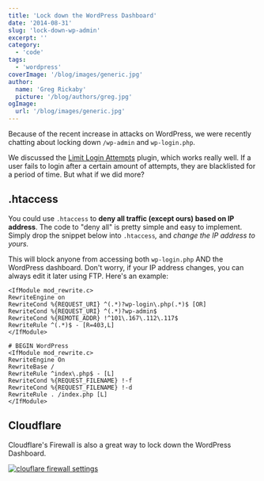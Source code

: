 ```yaml
---
title: 'Lock down the WordPress Dashboard'
date: '2014-08-31'
slug: 'lock-down-wp-admin'
excerpt: ''
category:
  - 'code'
tags:
  - 'wordpress'
coverImage: '/blog/images/generic.jpg'
author:
  name: 'Greg Rickaby'
  picture: '/blog/authors/greg.jpg'
ogImage:
  url: '/blog/images/generic.jpg'
---
```


Because of the recent increase in attacks on WordPress, we were recently chatting about locking down `/wp-admin` and `wp-login.php`.

We discussed the [Limit Login Attempts](http://wordpress.org/plugins/limit-login-attempts/) plugin, which works really well. If a user fails to login after a certain amount of attempts, they are blacklisted for a period of time. But what if we did more?

## .htaccess

You could use `.htaccess` to **deny all traffic (except ours) based on IP address**. The code to "deny all" is pretty simple and easy to implement. Simply drop the snippet below into `.htaccess`_,_ and _change the IP address to yours._

This will block anyone from accessing both `wp-login.php` AND the WordPress dashboard. Don't worry, if your IP address changes, you can always edit it later using FTP. Here's an example:

```
<IfModule mod_rewrite.c>
RewriteEngine on
RewriteCond %{REQUEST_URI} ^(.*)?wp-login\.php(.*)$ [OR]
RewriteCond %{REQUEST_URI} ^(.*)?wp-admin$
RewriteCond %{REMOTE_ADDR} !^101\.167\.112\.117$
RewriteRule ^(.*)$ - [R=403,L]
</IfModule>

# BEGIN WordPress
<IfModule mod_rewrite.c>
RewriteEngine On
RewriteBase /
RewriteRule ^index\.php$ - [L]
RewriteCond %{REQUEST_FILENAME} !-f
RewriteCond %{REQUEST_FILENAME} !-d
RewriteRule . /index.php [L]
</IfModule>
```

## Cloudflare

Cloudflare's Firewall is also a great way to lock down the WordPress Dashboard.

[![clouflare firewall settings](/blog/images/Screenshot-2019-10-26-13.25.32-1024x735.png)](https://gregrickaby.com/wp-content/uploads/2019/10/Screenshot-2019-10-26-13.25.32.png)
